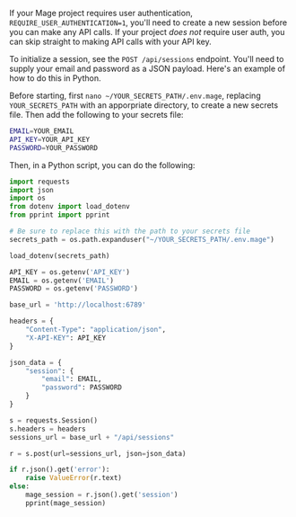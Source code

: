 If your Mage project requires user authentication, `REQUIRE_USER_AUTHENTICATION=1`, you'll need to create a new session before you can make any API calls. If your project _does not_ require user auth, you can skip straight to making API calls with your API key.

To initialize a session, see the `POST /api/sessions` endpoint. You'll need to supply your email and password as a JSON payload. Here's an example of how to do this in Python.

Before starting, first `nano ~/YOUR_SECRETS_PATH/.env.mage`, replacing `YOUR_SECRETS_PATH` with an apporpriate directory, to create a new secrets file. Then add the following to your secrets file:

``` bash
EMAIL=YOUR_EMAIL
API_KEY=YOUR_API_KEY
PASSWORD=YOUR_PASSWORD
```

Then, in a Python script, you can do the following:

``` python
import requests
import json
import os
from dotenv import load_dotenv
from pprint import pprint

# Be sure to replace this with the path to your secrets file
secrets_path = os.path.expanduser("~/YOUR_SECRETS_PATH/.env.mage")

load_dotenv(secrets_path)

API_KEY = os.getenv('API_KEY')
EMAIL = os.getenv('EMAIL')
PASSWORD = os.getenv('PASSWORD')

base_url = 'http://localhost:6789'

headers = {
    "Content-Type": "application/json",
    "X-API-KEY": API_KEY
}

json_data = {
    "session": {
        "email": EMAIL,
        "password": PASSWORD
    }
}

s = requests.Session()
s.headers = headers
sessions_url = base_url + "/api/sessions"

r = s.post(url=sessions_url, json=json_data)

if r.json().get('error'):
    raise ValueError(r.text)
else:
    mage_session = r.json().get('session')
    pprint(mage_session)
```
